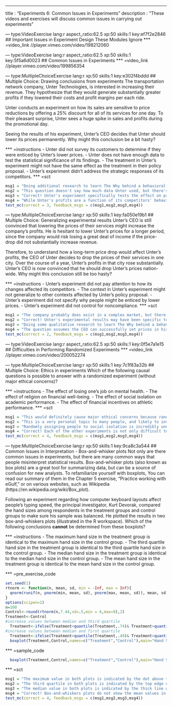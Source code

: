 --- 
title       : "Experiments 6: Common Issues in Experiments"
description : "These videos and exercises will discuss common issues in carrying out experiments"

--- type:VideoExercise lang:r aspect_ratio:62.5 xp:50 skills:1 key:ef7f2e2846
## Important Issues in Experiment Design These Modules Ignore
*** =video_link
//player.vimeo.com/video/198212060


--- type:VideoExercise lang:r aspect_ratio:62.5 xp:50 skills:1 key:5f5a6d0023
## Common Issues in Experiments
*** =video_link
//player.vimeo.com/video/199856354


--- type:MultipleChoiceExercise lang:r xp:50 skills:1 key:e302f4bddd
## Multiple Choice: Drawing conclusions from experiments
The transportation network company, Unter Technologies, is interested in increasing their revenue. They hypothesize that they would generate substantially greater profits if they lowered their costs and profit margins per each ride. 

Unter conducts an experiment on how its sales are sensitive to price reductions by offering a 25% discount for all of its services for one day. To their pleasant surprise, Unter sees a huge spike in sales and profits during the promotional day. 

Seeing the results of his experiment, Unter's CEO decides that Unter should lower its prices permanently. Why might this conclusion be a bit hasty?

*** =instructions
- Unter did not survey its customers to determine if they were enticed by Unter's lower prices.
- Unter does not have enough data to test the statistical significance of its findings.
- The treatment in Unter's experiment might not have the same effect as the treatment in their policy proposal.
- Unter's experiment didn't address the strategic responses of its competitors.
*** =sct
```{r}
msg1 = "Doing additional research to learn The Why behind a behavioral change can be helpful, but there's an experiment design issue to address first. Try again"
msg2 = "This question doesn't say how much data Unter used, but there's another experiment design issue to consider, so try again"
msg3 = "Correct! Unter's experiment specifically tests the effect on profits of a temporary price reduction in its services, rather than the effect of a permanent price reduction. Profits increased during the promotional period, but there is no evidence that profits would remain higher over a longer period of time."
msg4 = "While Unter's profits are a function of its competitors' behavior, there is another experiment design issue that is more appropriate. Try again"
test_mc(correct = 3, feedback_msgs = c(msg1,msg2,msg3,msg4))
```

--- type:MultipleChoiceExercise lang:r xp:50 skills:1 key:fa050e19b1
## Multiple Choice: Generalizing experimental results
Unter's CEO is still convinced that lowering the prices of their services might increase the company's profits. He is hesitant to lower Unter's prices for a longer period, since the company would risk losing a great deal of income if the price-drop did not substantially increase revenue. 

Therefore, to understand how a long-term price drop would affect Unter's profits, the CEO of Unter decides to drop the prices of their services in one city. Over the course of a year, Unter's profits in that city rose substantially. Unter's CEO is now convinced that he should drop Unter's prices nation-wide. Why might this conclusion still be too hasty?

*** =instructions
- Unter's experiment did not pay attention to how its changes affected its competitors.
- The context in Unter's experiment might not generalize to other contexts affected by Unter's policy proposal.
- Unter's experiment did not specify why people might be enticed by lower prices.
- Unter's experiment did not control for noncompliance.
*** =sct
```{r}
msg1 = "The company probably does exist in a complex market, but there's something else to worry about without that consideration. Try again"
msg2 = "Correct! Unter's experimental results may have been specific to the city that Unter conducted the experiment in. People from other cities may not be as sensitive to price-reductions as the city in Unter's experiment."
msg3 = "Doing some qualitative research to learn The Why behind a behavior change can be helpful, but there's an experiment design issue to address first. Try again"
msg4 = "The question assumes the CEO can successfully set prices in his own company, so if that's true, what other answer might still be a design issue we need to worry about?"
test_mc(correct = 2, feedback_msgs = c(msg1,msg2,msg3,msg4))
```

--- type:VideoExercise lang:r aspect_ratio:62.5 xp:50 skills:1 key:0f5e7a1e15
## Difficulties in Performing Randomized Experiments
*** =video_link
//player.vimeo.com/video/200052274


--- type:MultipleChoiceExercise lang:r xp:50 skills:1 key:7c1f83a32b
## Multiple Choice: Ethics in experiments
Which of the following causal questions is possible to answer with a randomized experiment (without major ethical concerns)?

*** =instructions
- The effect of losing one's job on mental health.
- The effect of religion on financial well-being.
- The effect of social isolation on academic performance.
- The effect of financial incentives on athletic performance.
*** =sct
```{r}
msg1 = "This would definitely cause major ethical concerns because randomly assigning people to lose their job is not allowed.Try again"
msg2 = "This is a very personal topic to many people, and likely to involve big ethical concerns, so try again"
msg3 = "Randomly assigning people to social isolation is incredibly unethical, so look for a better answer!"
msg4 = "Correct! Each of the other experiments is not only difficult to create, but could cause substantial harm to an experiment's participants."
test_mc(correct = 4, feedback_msgs = c(msg1,msg2,msg3,msg4))
```

--- type:MultipleChoiceExercise lang:r xp:50 skills:1 key:9ca8c3a544
## Common Issues in Interpretation - Box-and-whisker plots
Not only are there common issues in experiments, but there are many common ways that people misinterpret statistical results. Box-and-whisker plots (also known as box plots) are a great tool for summarizing data, but can be a source of confusion for new analysts. To refamiliarize yourself with boxplots, You can read our summary of them in the Chapter 5 exercise, "Practice working with eGulf," or on various websites, such as Wikipedia (https://en.wikipedia.org/wiki/Box_plot).

Following an experiment regarding how computer keyboard layouts affect people's typing speed, the principal investigator, Kurt Devorak, compared the hand sizes among respondents in the treatment groups and control groups to make sure his sample was balanced. He plotted the results in two box-and-whiskers plots (illustrated in the R workspace). Which of the following conclusions **cannot** be determined from these boxplots?

*** =instructions
- The maximum hand size in the treatment group is identical to the maximum hand size in the control group.
- The third quartile hand size in the treatment group is identical to the third quartile hand size in the control group.
- The median hand size in the treatment group is identical to the median hand size in the control group.
- The mean hand size in the treatment group is identical to the mean hand size in the control group.

*** =pre_exercise_code
```{r}
set.seed(1)
rtnorm <- function(n, mean, sd, min = -Inf, max = Inf){
  qnorm(runif(n, pnorm(min, mean, sd), pnorm(max, mean, sd)), mean, sd)
}
options(scipen=1)
n=100
Control<-round(rtnorm(n,7.44,sd=.5,min = 6,max=9),2)
Treatment<-Control
#increase values between median and third quartile
  Treatment<-ifelse(Treatment<quantile(Treatment,.74)& Treatment>quantile(Treatment,.51),quantile(Treatment,.74),Treatment)
#increase values between median and first quartile
  Treatment<-ifelse(Treatment<quantile(Treatment,.49)& Treatment>quantile(Treatment,.26),quantile(Treatment,.49),Treatment)
  boxplot(Treatment,Control,names=c("Treatment","Control"),main="Hand Sizes (inches) across Experimental Groups")
```

*** =sample_code
```{r}
  boxplot(Treatment,Control,names=c("Treatment","Control"),main="Hand Sizes (inches) across Experimental Groups")
```
*** =sct
```{r}
msg1 = "The maximum value in both plots is indicated by the dot above the whiskers. These are identical. Try again"
msg2 = "The third quartile in both plots is indicated by the top edge of the boxes. These are identical. Try again"
msg3 = "The median value in both plots is indicated by the thick line within the box. These are identical. Try again"
msg4 = "Correct! Box-and-whiskers plots do not show the mean values in a sample. Although these two plots have identical quartile distributions, medians, and ranges, the mean values are actually different (7.8 in the treatment and 7.5 in the control)."
test_mc(correct = 4, feedback_msgs = c(msg1,msg2,msg3,msg4))
```
